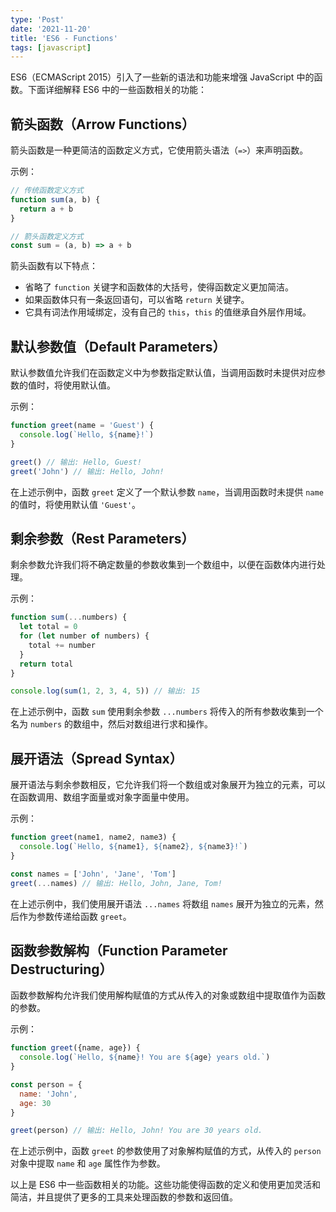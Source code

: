 ```yaml
---
type: 'Post'
date: '2021-11-20'
title: 'ES6 - Functions'
tags: [javascript]
---
```


ES6（ECMAScript 2015）引入了一些新的语法和功能来增强 JavaScript 中的函数。下面详细解释 ES6 中的一些函数相关的功能：

## 箭头函数（Arrow Functions）

箭头函数是一种更简洁的函数定义方式，它使用箭头语法（`=>`）来声明函数。

示例：

```javascript
// 传统函数定义方式
function sum(a, b) {
  return a + b
}

// 箭头函数定义方式
const sum = (a, b) => a + b
```

箭头函数有以下特点：

- 省略了 `function` 关键字和函数体的大括号，使得函数定义更加简洁。
- 如果函数体只有一条返回语句，可以省略 `return` 关键字。
- 它具有词法作用域绑定，没有自己的 `this`，`this` 的值继承自外层作用域。

## 默认参数值（Default Parameters）

默认参数值允许我们在函数定义中为参数指定默认值，当调用函数时未提供对应参数的值时，将使用默认值。

示例：

```javascript
function greet(name = 'Guest') {
  console.log(`Hello, ${name}!`)
}

greet() // 输出: Hello, Guest!
greet('John') // 输出: Hello, John!
```

在上述示例中，函数 `greet` 定义了一个默认参数 `name`，当调用函数时未提供 `name` 的值时，将使用默认值 `'Guest'`。

## 剩余参数（Rest Parameters）

剩余参数允许我们将不确定数量的参数收集到一个数组中，以便在函数体内进行处理。

示例：

```javascript
function sum(...numbers) {
  let total = 0
  for (let number of numbers) {
    total += number
  }
  return total
}

console.log(sum(1, 2, 3, 4, 5)) // 输出: 15
```

在上述示例中，函数 `sum` 使用剩余参数 `...numbers` 将传入的所有参数收集到一个名为 `numbers` 的数组中，然后对数组进行求和操作。

## 展开语法（Spread Syntax）

展开语法与剩余参数相反，它允许我们将一个数组或对象展开为独立的元素，可以在函数调用、数组字面量或对象字面量中使用。

示例：

```javascript
function greet(name1, name2, name3) {
  console.log(`Hello, ${name1}, ${name2}, ${name3}!`)
}

const names = ['John', 'Jane', 'Tom']
greet(...names) // 输出: Hello, John, Jane, Tom!
```

在上述示例中，我们使用展开语法 `...names` 将数组 `names` 展开为独立的元素，然后作为参数传递给函数 `greet`。

## 函数参数解构（Function Parameter Destructuring）

函数参数解构允许我们使用解构赋值的方式从传入的对象或数组中提取值作为函数的参数。

示例：

```javascript
function greet({name, age}) {
  console.log(`Hello, ${name}! You are ${age} years old.`)
}

const person = {
  name: 'John',
  age: 30
}

greet(person) // 输出: Hello, John! You are 30 years old.
```

在上述示例中，函数 `greet` 的参数使用了对象解构赋值的方式，从传入的 `person` 对象中提取 `name` 和 `age` 属性作为参数。

以上是 ES6 中一些函数相关的功能。这些功能使得函数的定义和使用更加灵活和简洁，并且提供了更多的工具来处理函数的参数和返回值。
